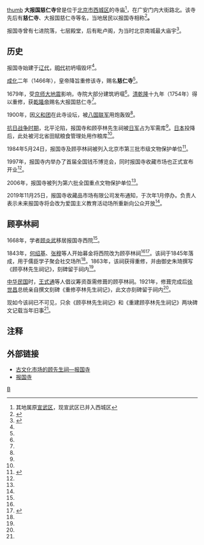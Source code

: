 {{文物保护单位
| 级别 = 全国
| 图片 = 北京报国寺山门.jpg
| 名称 = 报国寺
| 编号 = 6-314
| 分类 = 古建筑
| 时代 = [[清|清]]
| 所在 = {{CHN}}[[北京市|北京市]][[西城区|西城区]]
| 登录 = 2006年
| Cat = 北京全国重点文物保护单位
}}
[[图像:北京报国寺文化市场.jpg|thumb]]
'''大报国慈仁寺'''曾是位于[[北京市|北京市]][[西城区|西城区]]的寺庙<ref>其地属原[[宣武区|宣武区]]，现宣武区已并入西城区</ref>，在广安门内大街路北。该寺先后有'''慈仁寺'''、大报国慈仁寺等名，当地居民以报国寺相称<ref name=":0">{{Cite journal|title=报国寺与名人轶事|author=鹿璐|url=https://kns.cnki.net/kcms/detail/detail.aspx?FileName=BJDA202006018&DbName=CJFQ2020|journal=北京档案|year=2020-06-20|page=50-52|access-date=2021-09-10|archive-date=2021-09-10|archive-url=https://web.archive.org/web/20210910185957/https://kns.cnki.net/kcms/detail/detail.aspx?FileName=BJDA202006018&DbName=CJFQ2020|dead-url=no}}</ref>'''。'''

报国寺曾有七进院落，七层殿堂，后有毗卢阁，为当时北京南城最大庙宇<ref name=":1">{{Cite web|title=京华，精华|url=http://ie.bjd.com.cn/a/202108/31/AP612dd03be4b0637be8bae4e2.html|access-date=2021-09-10|date=2021-08-31|publisher=北京日报|language=zh-CN|archive-url=https://web.archive.org/web/20210910200008/http://ie.bjd.com.cn/a/202108/31/AP612dd03be4b0637be8bae4e2.html|archive-date=2021-09-10|dead-url=no}}</ref>。

== 历史 ==
报国寺始建于[[辽代|辽代]]，[[明朝|明代]]初坍塌毁坏<ref name=":0" />。

[[成化|成化]]二年（1466年），皇帝降旨重修该寺，赐名'''慈仁寺'''<ref name=":0" />。

1679年，受[[1679年三河平谷地震|京师大地震]]影响，寺院大部分建筑坍塌<ref name=":1" />。[[清朝|清]][[乾隆|乾隆]]十九年（1754年）得以重修，获[[乾隆帝|乾隆帝]]赐名大报国慈仁寺<ref name=":0" />。

1900年，因[[义和团|义和团]]在此寺设坛，被[[八国联军|八国联军]]用炮轰毁<ref name=":0" />。

[[中国抗日战争|抗日战争时期]]，北平沦陷，报国寺和顾亭林先生祠被[[侵华日军|日军]]占为军需库<ref name=":0" />。[[大日本帝国|日本]]投降后，此处被河北省田赋粮食管理处用作粮库<ref name=":0" />。

1984年5月24日，报国寺及顾亭林祠被列入北京市第三批市级文物保护单位<ref name=":2">{{Cite web|title=难说“再见”！22年报国寺收藏市场即将关闭|url=http://ie.bjd.com.cn/5b165687a010550e5ddc0e6a/contentApp/5b16573ae4b02a9fe2d558f9/AP5de5c25ee4b0fe93cc1364dd.html|access-date=2021-09-10|author=张雪|date=2019-12-03|publisher=北京日报|language=zh-CN|archive-url=https://web.archive.org/web/20210910184628/http://ie.bjd.com.cn/5b165687a010550e5ddc0e6a/contentApp/5b16573ae4b02a9fe2d558f9/AP5de5c25ee4b0fe93cc1364dd.html|archive-date=2021-09-10|dead-url=no}}</ref>。

1997年，报国寺内举办了首届全国钱币博览会，同时报国寺收藏市场也正式宣布开业<ref name=":2" />。

2006年，报国寺被列为第六批全国重点文物保护单位<ref name=":2" />。

2019年11月25日，报国寺收藏品市场有限公司发布通知，于次年1月停办。负责人表示未来报国寺将会改为爱国主义教育活动场所重新向公众开放<ref name=":2" />。

== 顾亭林祠 ==
1668年，学者[[顾炎武|顾炎武]]移居报国寺西院<ref name=":0" />。

1843年，[[何紹基|何绍基]]、[[張穆_(清朝)|张穆]]等人开始募金将西院改为顾亭林祠<ref name=":0" /><ref>{{Cite web|title=报国寺及顾亭林祠|url=http://wwj.beijing.gov.cn/bjww/362771/362780/bjsdspsjwwbhdw/521773/index.html|access-date=2021-09-10|author=北京市文物局|language=zh|archive-url=https://web.archive.org/web/20210910190003/http://wwj.beijing.gov.cn/bjww/362771/362780/bjsdspsjwwbhdw/521773/index.html|archive-date=2021-09-10|dead-url=no}}</ref>。该祠于1845年落成，用于儒臣学子聚会社交场所<ref name=":0" />。1863年，该祠获得重修，并由御史朱琦撰写《顾亭林先生祠记》，刻碑留于祠内<ref name=":0" />。

[[中華民國|中华民国]]时，[[王式通|王式通]]等人倡议筹资亟需修葺的顾亭林祠。1921年，修葺完成后[[徐世昌|徐世昌]]总统亲自撰文刻碑《重修亭林先生祠记》，此文亦刻碑留于祠内<ref name=":0" />。

现如今该祠已不可见，只余《顾亭林先生祠记》和《重建顾亭林先生祠记》两块碑文记载当年旧事<ref name=":0" />。

==注释==
{{reflist}}

== 外部链接 ==
*[http://www.bj.xinhua.org/zhuanti/xuannan/xn-17.htm 古文化市场的顾先生祠—报国寺]{{Wayback|url=http://www.bj.xinhua.org/zhuanti/xuannan/xn-17.htm |date=20030903031056 }}
*[http://www.bjcx.cn.net/jdsy/zjhd/31.htm 报国寺]{{Wayback|url=http://www.bjcx.cn.net/jdsy/zjhd/31.htm |date=20030918075854 }}

{{北京全国重点文物保护单位}}

[[Category:北京市佛寺|B]]